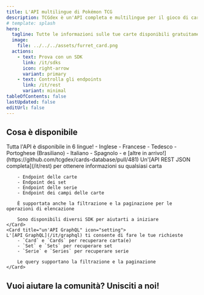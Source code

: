 ```yaml
---
title: L'API multilingue di Pokémon TCG
description: TCGdex è un'API completa e multilingue per il gioco di carte Pokémon (TCG), che offre informazioni dettagliate su set di carte, singole carte e informazioni correlate. Il tutto è disponibile in 6 lingue.
# template: splash
hero:
  tagline: Tutte le informazioni sulle tue carte disponibili gratuitamente e in open source!
  image:
    file: ../../../assets/furret_card.png
  actions:
    - text: Prova con un SDK
      link: /it/sdks
      icon: right-arrow
      variant: primary
    - text: Controlla gli endpoints
      link: /it/rest
      variant: minimal
tableOfContents: false
lastUpdated: false
editUrl: false
---
```



## Cosa è disponibile

<CardGrid stagger>
	<Card title="6 lingue e altre in arrivo" icon="heart">
	Tutta l'API è disponibile in 6 lingue!
	- Inglese
	- Francese
	- Tedesco
	- Portoghese (Brasiliano)
	- Italiano
	- Spagnolo
	- e [altre in arrivo!](https://github.com/tcgdex/cards-database/pull/481)
	</Card>
	<Card title="un'API REST JSON" icon="add-document">
		Un'[API REST JSON completa](/it/rest) per ottenere informazioni su qualsiasi carta

		- Endpoint delle carte
		- Endpoint dei set
		- Endpoint delle serie
		- Endpoint dei campi delle carte

		È supportata anche la filtrazione e la paginazione per le operazioni di elencazione

		Sono disponibili diversi SDK per aiutarti a iniziare
	</Card>
	<Card title="un'API GraphQL" icon="setting">
	L'[API GraphQL](/it/graphql) ti consente di fare le tue richieste
		- `Card` e `Cards` per recuperare carta(e)
		- `Set` e `Sets` per recuperare set
		- `Serie` e `Series` per recuperare serie

		Le query supportano la filtrazione e la paginazione
	</Card>
</CardGrid>

## Vuoi aiutare la comunità? Unisciti a noi!

<CardGrid>
	<LinkCard href="https://discord.gg/NehYTAhsZE" title="Unisciti al nostro Discord" description="Discord è il nostro principale mezzo di comunicazione tra i membri della comunità" />
	<LinkCard href="https://github.com/tcgdex/cards-database" title="Aggiungi una stella al repository!" description="Aiuta il nostro repository a raggiungere la luna aggiungendo una stella su Github" />
	<LinkCard href="https://github.com/tcgdex/cards-database" title="Contribuisci" description="Contribuire ti aiuterà, così come gli altri membri della comunità" />
	<LinkCard href="https://github.com/sponsors/tcgdex" title="Sponsorizza il progetto" description="L'API è costosa da mantenere, inoltre otterrai un ritorno sull'investimento :D" />
</CardGrid>
